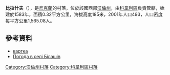 {{coord|51|6|36|N|24|43|19|E|scale:30000|display=title}}

'''比拉什夫'''（{{lang-uk|Білашів}}），是[[烏克蘭|烏克蘭]]的村落，位於該國西部[[沃倫州|沃倫州]]，由[[科韋利區|科韋利區]]負責管轄，始建於1583年，面積0.32平方公里，海拔高度185米，2001年人口493，人口密度每平方公里1,565.08人。

==參考資料==
* [http://gska2.rada.gov.ua/pls/z7502/A005?rdat1=27.12.2008&rf7571=3849 картка]{{dead link|date=2018年3月 |bot=InternetArchiveBot |fix-attempted=yes }}
* [http://weather.in.ua/ua/volynskaja/1211 Погода в селі Білашів] {{Wayback|url=http://weather.in.ua/ua/volynskaja/1211 |date=20170419090550 }}

[[Category:沃倫州村落|Category:沃倫州村落]]
[[Category:科韋利區村落|Category:科韋利區村落]]


{{Volyn-geo-stub}}